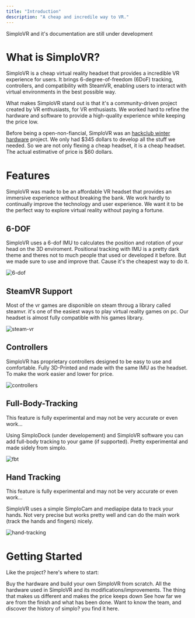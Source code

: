 ```yaml
---
title: "Introduction"
description: "A cheap and incredile way to VR."
---
```


<Note>
  SimploVR and it's documentation are still under development
</Note>

# What is SimploVR?

SimploVR is a cheap virtual reality headset that provides a incredible VR experience for users. It brings 6-degree-of-freedom (6DoF) tracking, controllers, and compatibility with SteamVR, enabling users to interact with virtual environments in the best possible way.

What makes SimploVR stand out is that it's a community-driven project created by VR enthusiasts, for VR enthusiasts. We worked hard to refine the hardware and software to provide a high-quality experience while keeping the price low.

Before being a open-non-fiancial, SimploVR was an [hackclub winter hardware](https://hackclub.com/winter) project. We only had $345 dollars to develop all the stuff we needed. So we are not only flexing a cheap headset, it is a cheap headset. The actual estimative of price is $60 dollars.

# Features

SimploVR was made to be an affordable VR headset that provides an immersive experience without breaking the bank. We work hardly to continually improve the technology and user experience. We want it to be the perfect way to explore virtual reality without paying a fortune.

## 6-DOF

SimploVR uses a 6-dof IMU to calculates the position and rotation of your head on the 3D enviroment. Positional tracking with IMU is a pretty dark theme and theres not to much people that used or developed it before. But we made sure to use and improve that. Cause it's the cheapest way to do it.

![6-dof](/images/conversion.png)

## SteamVR Support

Most of the vr games are disponible on steam throug a library called steamvr. it's one of the easiest ways to play virtual reality games on pc. Our headset is almost fully compatible with his games library.

![steam-vr](/images/conversion.png)

## Controllers

SimploVR has proprietary controllers designed to be easy to use and comfortable. Fully 3D-Printed and made with the same IMU as the headset. To make the work easier and lower for price.

![controllers](/images/conversion.png)

## Full-Body-Tracking

<Warning>
  This feature is fully experimental and may not be very accurate or even work...
</Warning>

Using SimploDock (under developement) and SimploVR software you can add full-body tracking to your game (if supported). Pretty experimental and made sidely from simplo.

![fbt](/images/conversion.png)

## Hand Tracking

<Warning>
  This feature is fully experimental and may not be very accurate or even work...
</Warning>

SimploVR uses a simple SimploCam and mediapipe data to track your hands. Not very precise but works pretty well and can do the main work (track the hands and fingers) nicely.

![hand-tracking](/images/conversion.png)

# Getting Started

Like the project? here's where to start:

<CardGroup>
  <Card title="Bulding" icon="hammer" href="/building">
    Buy the hardware and build your own SimploVR from scratch.
  </Card>
  <Card title="Hardware" icon="microchip" href="/hardware">
    All the hardware used in SimploVR and its modifications/improvements.
  </Card>
  <Card title="Software" icon="computer-classic" href="/software">
    The thing that makes us different and makes the price keeps down
  </Card>
  <Card title="Roadmap" icon="list" href="/roadmap">
    See how far we are from the finish and what has been done.
  </Card>
  <Card title="About" icon="ellipsis" href="/about">
    Want to know the team, and discover the history of simplo? you find it here.
  </Card>
</CardGroup>

